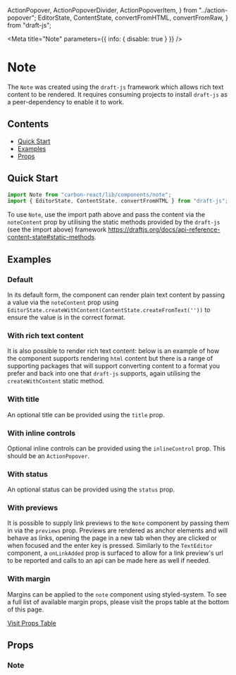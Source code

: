   ActionPopover,
  ActionPopoverDivider,
  ActionPopoverItem,
} from "../action-popover";
  EditorState,
  ContentState,
  convertFromHTML,
  convertFromRaw,
} from "draft-js";

<Meta title="Note" parameters={{ info: { disable: true } }} />

# Note

The `Note` was created using the `draft-js` framework which allows rich text content to be rendered. It requires
consuming projects to install `draft-js` as a peer-dependency to enable it to work.

## Contents

- [Quick Start](#quick-start)
- [Examples](#examples)
- [Props](#props)

## Quick Start

```javascript
import Note from "carbon-react/lib/components/note";
import { EditorState, ContentState, convertFromHTML } from "draft-js";
```
To use `Note`, use the import path above and pass the content via the `noteContent` prop by utilising the static
methods provided by the `draft-js` (see the import above) framework https://draftjs.org/docs/api-reference-content-state#static-methods.

## Examples

### Default

In its default form, the component can render plain text content by passing a value via the `noteContent` prop using
`EditorState.createWithContent(ContentState.createFromText(''))` to ensure the value is in the correct format.

<Canvas>
  <Story name="default" story={stories.Default} />
</Canvas>

### With rich text content

It is also possible to render rich text content: below is an example of how the component supports rendering `html`
content but there is a range of supporting packages that will support converting
content to a format you prefer and back into one that `draft-js` supports, again utilising the `createWithContent`
static method.

<Canvas>
  <Story name="with rich text" story={stories.WithRichText} />
</Canvas>

### With title

An optional title can be provided using the `title` prop.

<Canvas>
  <Story name="with title" story={stories.WithTitle} />
</Canvas>

### With inline controls

Optional inline controls can be provided using the `inlineControl` prop. This should be an `ActionPopover`.

<Canvas>
  <Story name="with inline controls" story={stories.WithInlineControls} />
</Canvas>

### With status

An optional status can be provided using the `status` prop.

<Canvas>
  <Story name="with status" story={stories.WithStatus} />
</Canvas>

### With previews

It is possible to supply link previews to the `Note` component by passing them in via the `previews` prop. Previews are
rendered as anchor elements and will behave as links, opening the page in a new tab when they are clicked or when focused
and the enter key is pressed. Similarly to the `TextEditor` component, a `onLinkAdded` prop is surfaced to allow for a link
preview's url to be reported and calls to an api can be made here as well if needed.

<Canvas>
  <Story name="with previews" story={stories.WithPreviews} />
</Canvas>

### With margin

Margins can be applied to the `note` component using styled-system. To see a full list of available margin props, please visit
the props table at the bottom of this page.

[Visit Props Table](#props)

<Canvas>
  <Story name="with margin" story={stories.WithMargin} />
</Canvas>

## Props

### Note

<StyledSystemProps of={Note} noHeader margin />
